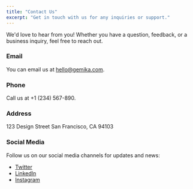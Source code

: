```yaml
---
title: "Contact Us"
excerpt: "Get in touch with us for any inquiries or support."
---
```


We'd love to hear from you! Whether you have a question, feedback, or a business inquiry, feel free to reach out.

### Email
You can email us at [hello@gemika.com](mailto:hello@gemika.com).

### Phone
Call us at +1 (234) 567-890.

### Address
123 Design Street
San Francisco, CA 94103

### Social Media
Follow us on our social media channels for updates and news:
- [Twitter](#)
- [LinkedIn](#)
- [Instagram](#)
